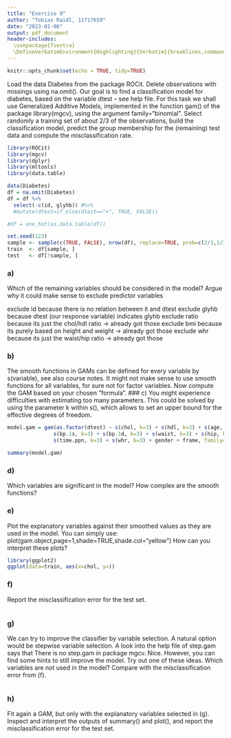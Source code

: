 ```yaml
---
title: "Exercise 9"
author: "Tobias Raidl, 11717659"
date: "2023-01-06"
output: pdf_document
header-includes:
  \usepackage{fvextra}
  \DefineVerbatimEnvironment{Highlighting}{Verbatim}{breaklines,commandchars=\\\{\}}
---
```


```r
knitr::opts_chunk$set(echo = TRUE, tidy=TRUE)
```


Load the data Diabetes from the package ROCit. Delete observations with missings using
na.omit(). Our goal is to find a classification model for diabetes, based on the variable dtest
– see help file. For this task we shall use Generalized Additive Models, implemented in the
function gam() of the package library(mgcv), using the argument family="binomial".
Select randomly a training set of about 2/3 of the observations, build the classification model, predict the group membership for the (remaining) test data and compute the
misclassification rate.
```r
library(ROCit)
library(mgcv)
library(dplyr)
library(mltools)
library(data.table)

data(Diabetes)
df = na.omit(Diabetes)
df = df %>%
  select(-c(id, glyhb)) #%>%
  #mutate(dtest=if_else(dtest=="+", TRUE, FALSE))

#df = one_hot(as.data.table(df))

set.seed(123)
sample <- sample(c(TRUE, FALSE), nrow(df), replace=TRUE, prob=c(2/3,1/3))
train  <- df[sample, ]
test   <- df[!sample, ]
```

### a)
Which of the remaining variables should be considered in the model? Argue why it
could make sense to exclude predictor variables

exclude id because there is no relation between it and dtest
exclude glyhb because dtest (our response variable) indicates glyhb
exclude ratio because its just the chol/hdl ratio -> already got those
exclude bmi because its purely based on height and weight -> already got those
exclude whr because its just the waist/hip ratio -> already got those




### b)
The smooth functions in GAMs can be defined for every variable by s(variable), see
also course notes. It might not make sense to use smooth functions for all variables, for
sure not for factor variables. Now compute the GAM based on your chosen “formula”.
### c)
You might experience difficulties with estimating too many parameters. This could be
solved by using the parameter k within s(), which allows to set an upper bound for
the effective degrees of freedom.
```r
model.gam = gam(as.factor(dtest) ~ s(chol, k=3) + s(hdl, k=3) + s(age, k=3) + s(bmi, k=3) + 
               s(bp.1s, k=3) + s(bp.1d, k=3) + s(waist, k=3) + s(hip, k=3) + 
               s(time.ppn, k=3) + s(whr, k=3) + gender + frame, family="binomial", data=train)

summary(model.gam)
```

### d)
Which variables are significant in the model? How complex are the smooth functions?


### e)
Plot the explanatory variables against their smoothed values as they are used in the
model. You can simply use: plot(gam.object,page=1,shade=TRUE,shade.col="yellow")
How can you interpret these plots?
```r
library(ggplot2)
ggplot(data=train, aes(x=chol, y=))
```

### f)
Report the misclassification error for the test set.
```r

```

### g)
We can try to improve the classifier by variable selection. A natural option would be
stepwise variable selection. A look into the help file of step.gam says that There is
no step.gam in package mgcv. Nice. However, you can find some hints to still improve
the model. Try out one of these ideas. Which variables are not used in the model?
Compare with the misclassification error from (f).
```r

```

### h)
 Fit again a GAM, but only with the explanatory variables selected in (g). Inspect and
interpret the outputs of summary() and plot(), and report the misclassification error
for the test set.
```r

```

